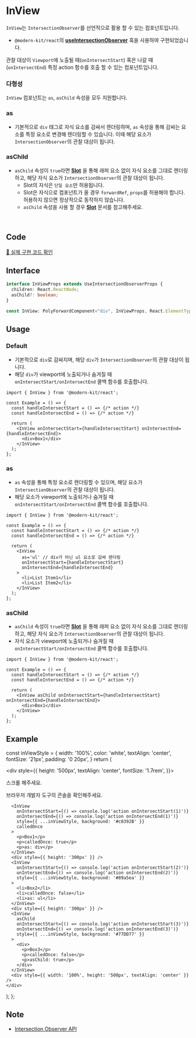
# InView

`InView`는 `IntersectionObserver`를 선언적으로 활용 할 수 있는 컴포넌트입니다.

- `@modern-kit/react`의 **[useIntersectionObserver](https://modern-agile-team.github.io/modern-kit/docs/react/hooks/useIntersectionObserver)** 훅을 사용하여 구현되었습니다.

관찰 대상이 `Viewport`에 노출될 때(`onIntersectStart`) 혹은 나갈 때(`onIntersectEnd`) 특정 action 함수를 호출 할 수 있는 컴포넌트입니다.

### 다형성
`InView` 컴포넌트는 `as`, `asChild` 속성을 모두 지원합니다.

### as
- 기본적으로 `div` 태그로 자식 요소를 감싸서 렌더링하며, `as` 속성을 통해 감싸는 요소를 특정 요소로 변경해 렌더링할 수 있습니다. 이때 해당 요소가 `IntersectionObserver`의 관찰 대상이 됩니다.

### asChild
- `asChild` 속성이 `true`라면 **[Slot](https://modern-agile-team.github.io/modern-kit/docs/react/components/Slot)** 을 통해 래퍼 요소 없이 자식 요소를 그대로 렌더링하고, 해당 자식 요소가 `IntersectionObserver`의 관찰 대상이 됩니다.
  - Slot의 자식은 `단일 요소`만 허용됩니다.
  - Slot은 자식으로 컴포넌트가 올 경우 `forwardRef`, `props`를 허용해야 합니다. 허용하지 않으면 정상적으로 동작하지 않습니다.
  - `asChild` 속성을 사용 할 경우 **[Slot](https://modern-agile-team.github.io/modern-kit/docs/react/components/Slot)** 문서를 참고해주세요.


<br />

## Code
[🔗 실제 구현 코드 확인](https://github.com/modern-agile-team/modern-kit/blob/main/packages/react/src/components/InView/index.tsx)

## Interface
```ts title="typescript"
interface InViewProps extends UseIntersectionObserverProps {
  children: React.ReactNode;
  asChild?: boolean;
}
```
```ts title="typescript"
const InView: PolyForwardComponent<"div", InViewProps, React.ElementType>
```

## Usage
### Default
- 기본적으로 `div`로 감싸지며, 해당 `div`가 `IntersectionObserver`의 관찰 대상이 됩니다.
- 해당 `div`가 viewport에 노출되거나 숨겨질 때 `onIntersectStart/onIntersectEnd` 콜백 함수를 호출합니다.
```tsx title="typescript"
import { InView } from '@modern-kit/react';

const Example = () => {
  const handleIntersectStart = () => {/* action */}
  const handleIntersectEnd = () => {/* action */}

  return (
    <InView onIntersectStart={handleIntersectStart} onIntersectEnd={handleIntersectEnd}>
      <div>Box1</div>
    </InView>
  );
}; 
```

### as
- `as` 속성을 통해 특정 요소로 렌더링할 수 있으며, 해당 요소가 `IntersectionObserver`의 관찰 대상이 됩니다.
- 해당 요소가 viewport에 노출되거나 숨겨질 때 `onIntersectStart/onIntersectEnd` 콜백 함수를 호출합니다.
```tsx title="typescript"
import { InView } from '@modern-kit/react';

const Example = () => {
  const handleIntersectStart = () => {/* action */}
  const handleIntersectEnd = () => {/* action */}

  return (
    <InView
      as='ul' // div가 아닌 ul 요소로 감싸 렌더링
      onIntersectStart={handleIntersectStart}
      onIntersectEnd={handleIntersectEnd}
    >
      <li>List Item1</li>
      <li>List Item2</li> 
    </InView>
  );
}; 
```

### asChild
- `asChild` 속성이 `true`라면 **[Slot](https://modern-agile-team.github.io/modern-kit/docs/react/components/Slot)** 을 통해 래퍼 요소 없이 자식 요소를 그대로 렌더링하고, 해당 자식 요소가 `IntersectionObserver`의 관찰 대상이 됩니다.
- 자식 요소가 viewport에 노출되거나 숨겨질 때 `onIntersectStart/onIntersectEnd` 콜백 함수를 호출합니다.
```tsx title="typescript"
import { InView } from '@modern-kit/react';

const Example = () => {
  const handleIntersectStart = () => {/* action */}
  const handleIntersectEnd = () => {/* action */}

  return (
    <InView asChild onIntersectStart={handleIntersectStart} onIntersectEnd={handleIntersectEnd}>
      <div>Box1</div>
    </InView>
  );
}; 
```

## Example

  const inViewStyle = {
    width: '100%',
    color: 'white',
    textAlign: 'center',
    fontSize: '21px',
    padding: '0 20px',
  }
  return (
    <div>
      <div
        style={{
          height: '500px',
          textAlign: 'center',
          fontSize: '1.7rem',
        }}>
        <p>스크롤 해주세요.</p>
        <p>브라우저 개발자 도구의 콘솔을 확인해주세요.</p>
      </div>

      <InView
        onIntersectStart={() => console.log('action onIntersectStart(1)')}
        onIntersectEnd={() => console.log('action onIntersectEnd(1)')}
        style={{ ...inViewStyle, background: '#c0392B' }}
        calledOnce
      >
        <p>Box1</p>
        <p>calledOnce: true</p>
        <p>as: div</p>
      </InView>
      <div style={{ height: '300px' }} />
      <InView
        onIntersectStart={() => console.log('action onIntersectStart(2)')}
        onIntersectEnd={() => console.log('action onIntersectEnd(2)')}
        style={{ ...inViewStyle, background: '#89a5ea' }}
      >
        <li>Box2</li>
        <li>calledOnce: false</li>
        <li>as: ul</li>
      </InView>
      <div style={{ height: '300px' }} />
      <InView
        asChild
        onIntersectStart={() => console.log('action onIntersectStart(3)')}
        onIntersectEnd={() => console.log('action onIntersectEnd(3)')}
        style={{ ...inViewStyle, background: '#77DD77' }}
      >
        <div>
          <p>Box3</p>
          <p>calledOnce: false</p>
          <p>asChild: true</p>
        </div>
      </InView>
      <div style={{ width: '100%', height: '500px', textAlign: 'center' }} />
    </div>
  );
};

<Example />

## Note
- [Intersection Observer API](https://developer.mozilla.org/ko/docs/Web/API/IntersectionObserver)